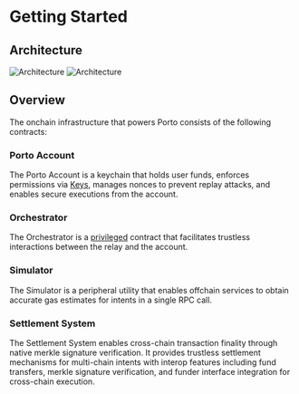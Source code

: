 # Getting Started

## Architecture

<img className="dark:hidden" src="/architecture-light.png" alt="Architecture" />
<img className="hidden dark:block" src="/architecture.png" alt="Architecture" />

## Overview 

The onchain infrastructure that powers Porto consists of the following contracts:

### Porto Account

The Porto Account is a keychain that holds user funds, enforces permissions via [Keys](/contracts/account#keys), manages nonces to prevent replay attacks, and enables secure executions from the account.

### Orchestrator

The Orchestrator is a [privileged](/contracts/account#orchestrator-integration) contract that facilitates trustless interactions between the relay and the account.

### Simulator

The Simulator is a peripheral utility that enables offchain services to obtain accurate gas estimates for intents in a single RPC call.

### Settlement System

The Settlement System enables cross-chain transaction finality through native merkle signature verification. It provides trustless settlement mechanisms for multi-chain intents with interop features including fund transfers, merkle signature verification, and funder interface integration for cross-chain execution.